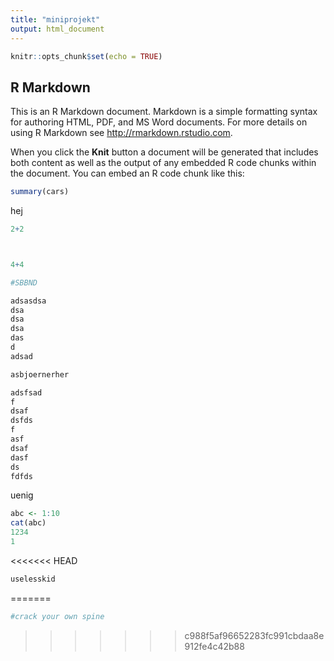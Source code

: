 ```yaml
---
title: "miniprojekt"
output: html_document
---
```


```r
knitr::opts_chunk$set(echo = TRUE)
```

## R Markdown

This is an R Markdown document. Markdown is a simple formatting syntax for authoring HTML, PDF, and MS Word documents. For more details on using R Markdown see <http://rmarkdown.rstudio.com>.

When you click the **Knit** button a document will be generated that includes both content as well as the output of any embedded R code chunks within the document. You can embed an R code chunk like this:

```r
summary(cars)
```
hej

```r
2+2



4+4
```

```r
#SBBND
```

```r
adsasdsa
dsa
dsa
dsa
das
d
adsad

```

```r
asbjoernerher
```

```r
adsfsad
f
dsaf
dsfds
f
asf
dsaf
dasf
ds
fdfds


```

uenig

```r
abc <- 1:10
cat(abc)
1234
1
```

<<<<<<< HEAD
```r
uselesskid
```
=======

```r
#crack your own spine
```





>>>>>>> c988f5af96652283fc991cbdaa8e912fe4c42b88

